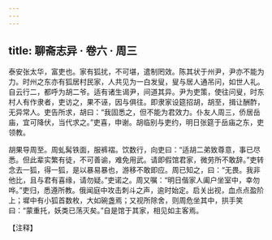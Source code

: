 ```yaml
---
---
---
```

title: 聊斋志异 · 卷六 · 周三
---

泰安张太华，富吏也。家有狐扰，不可堪，遣制罔效。陈其状于州尹，尹亦不能为力。时州之东亦有狐居村民家，人共见为一白发叟，叟与居人通吊问，如世人礼。自云行二，都呼为胡二爷。适有诸生谒尹，间道其异。尹为吏策，使往问叟，时东村人有作隶者，吏访之，果不诬，因与俱往。即隶家设筵招胡，胡至，揖让酬酢，无异常人。吏告所求，胡曰：“我固悉之，但不能为君效力。仆友人周三，侨居岳庙，宜可降伏，当代求之。”吏喜，申谢。胡临别与吏约，明日张筵于岳庙之东，吏领教。

胡果导周至。周虬髯铁面，服裤褶。饮数行，向吏曰：“适胡二弟致尊意，事已尽悉。但此辈实繁有徒，不可善谕，难免用武。请即假馆君家，微劳所不敢辞。”吏转念去一狐，得一狐，是以暴易暴也，游移不敢即应。周已知之，曰：“无畏。我非他比，且与君有喜缘，请勿疑。”吏诺之。周又嘱：“明日偕家人阖户坐室中，幸勿哗。”吏归，悉遵所教。俄闻庭中攻击刺斗之声，逾时始定。启关出视，血点点盈阶上；墀中有小狐首数枚，大如碗盏焉；又视所除舍，则周危坐其中，拱手笑曰：“蒙重托，妖类已荡灭矣。”自是馆于其家，相见如主客焉。

【注释】

